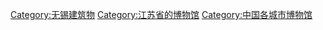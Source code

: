 [[Category:无锡建筑物|Category:无锡建筑物]]
[[Category:江苏省的博物馆|Category:江苏省的博物馆]]
[[Category:中国各城市博物馆|Category:中国各城市博物馆]]